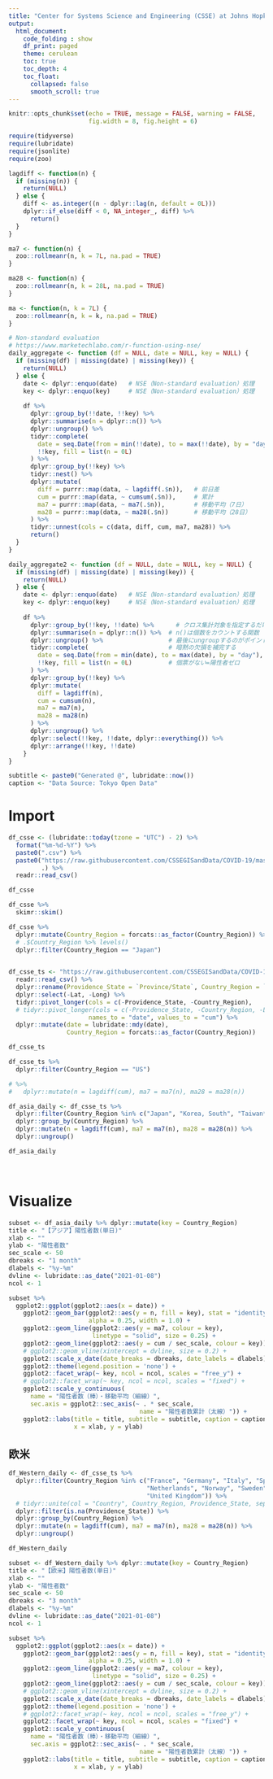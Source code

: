```yaml
---
title: "Center for Systems Science and Engineering (CSSE) at Johns Hopkins University"
output:
  html_document:
    code_folding : show
    df_print: paged
    theme: cerulean
    toc: true
    toc_depth: 4
    toc_float:
      collapsed: false
      smooth_scroll: true
---
```


```r
knitr::opts_chunk$set(echo = TRUE, message = FALSE, warning = FALSE,
                      fig.width = 8, fig.height = 6)

require(tidyverse)
require(lubridate)
require(jsonlite)
require(zoo)

lagdiff <- function(n) {
  if (missing(n)) {
    return(NULL)
  } else {
    diff <- as.integer((n - dplyr::lag(n, default = 0L)))
    dplyr::if_else(diff < 0, NA_integer_, diff) %>% 
      return()
  }
}

ma7 <- function(n) {
  zoo::rollmeanr(n, k = 7L, na.pad = TRUE)
}

ma28 <- function(n) {
  zoo::rollmeanr(n, k = 28L, na.pad = TRUE)
}

ma <- function(n, k = 7L) {
  zoo::rollmeanr(n, k = k, na.pad = TRUE)
}

# Non-standard evaluation
# https://www.marketechlabo.com/r-function-using-nse/
daily_aggregate <- function (df = NULL, date = NULL, key = NULL) {
  if (missing(df) | missing(date) | missing(key)) {
    return(NULL)
  } else {
    date <- dplyr::enquo(date)   # NSE（Non-standard evaluation）処理
    key <- dplyr::enquo(key)     # NSE（Non-standard evaluation）処理
  
    df %>% 
      dplyr::group_by(!!date, !!key) %>% 
      dplyr::summarise(n = dplyr::n()) %>% 
      dplyr::ungroup() %>% 
      tidyr::complete(
        date = seq.Date(from = min(!!date), to = max(!!date), by = "day"),
        !!key, fill = list(n = 0L)
      ) %>% 
      dplyr::group_by(!!key) %>% 
      tidyr::nest() %>%
      dplyr::mutate(
        diff = purrr::map(data, ~ lagdiff(.$n)),   # 前日差
        cum = purrr::map(data, ~ cumsum(.$n)),     # 累計
        ma7 = purrr::map(data, ~ ma7(.$n)),        # 移動平均（7日）
        ma28 = purrr::map(data, ~ ma28(.$n))       # 移動平均（28日）
      ) %>% 
      tidyr::unnest(cols = c(data, diff, cum, ma7, ma28)) %>% 
      return()
  }
}

daily_aggregate2 <- function (df = NULL, date = NULL, key = NULL) {
  if (missing(df) | missing(date) | missing(key)) {
    return(NULL)
  } else {
    date <- dplyr::enquo(date)   # NSE（Non-standard evaluation）処理
    key <- dplyr::enquo(key)     # NSE（Non-standard evaluation）処理
    
    df %>% 
      dplyr::group_by(!!key, !!date) %>%      # クロス集計対象を指定するだけ
      dplyr::summarise(n = dplyr::n()) %>%  # n()は個数をカウントする関数
      dplyr::ungroup() %>%                  # 最後にungroupするのがポイント
      tidyr::complete(                      # 暗黙の欠損を補完する
        date = seq.Date(from = min(date), to = max(date), by = "day"),
        !!key, fill = list(n = 0L)          # 個票がない=陽性者ゼロ
      ) %>% 
      dplyr::group_by(!!key) %>% 
      dplyr::mutate(
        diff = lagdiff(n),
        cum = cumsum(n),
        ma7 = ma7(n),
        ma28 = ma28(n)
      ) %>% 
      dplyr::ungroup() %>% 
      dplyr::select(!!key, !!date, dplyr::everything()) %>% 
      dplyr::arrange(!!key, !!date)
    }
}

subtitle <- paste0("Generated @", lubridate::now())
caption <- "Data Source: Tokyo Open Data"
```

# Import
```r
df_csse <- (lubridate::today(tzone = "UTC") - 2) %>% 
  format("%m-%d-%Y") %>% 
  paste0(".csv") %>% 
  paste0("https://raw.githubusercontent.com/CSSEGISandData/COVID-19/master/csse_covid_19_data/csse_covid_19_daily_reports/",
         .) %>% 
  readr::read_csv()

df_csse

df_csse %>% 
  skimr::skim()
```


```r
df_csse %>% 
  dplyr::mutate(Country_Region = forcats::as_factor(Country_Region)) %>%
  # .$Country_Region %>% levels()
  dplyr::filter(Country_Region == "Japan")
  
```



```r
df_csse_ts <- "https://raw.githubusercontent.com/CSSEGISandData/COVID-19/master/csse_covid_19_data/csse_covid_19_time_series/time_series_covid19_confirmed_global.csv" %>% 
  readr::read_csv() %>% 
  dplyr::rename(Providence_State = `Province/State`, Country_Region = `Country/Region`) %>% 
  dplyr::select(-Lat, -Long) %>%
  tidyr::pivot_longer(cols = c(-Providence_State, -Country_Region),
  # tidyr::pivot_longer(cols = c(-Providence_State, -Country_Region, -Lat, -Long),
                      names_to = "date", values_to = "cum") %>% 
  dplyr::mutate(date = lubridate::mdy(date),
                Country_Region = forcats::as_factor(Country_Region))

df_csse_ts
```


```r
df_csse_ts %>% 
  dplyr::filter(Country_Region == "US") 

# %>% 
#   dplyr::mutate(n = lagdiff(cum), ma7 = ma7(n), ma28 = ma28(n))
```


```r
df_asia_daily <- df_csse_ts %>% 
  dplyr::filter(Country_Region %in% c("Japan", "Korea, South", "Taiwan*", "Thailand")) %>% 
  dplyr::group_by(Country_Region) %>% 
  dplyr::mutate(n = lagdiff(cum), ma7 = ma7(n), ma28 = ma28(n)) %>% 
  dplyr::ungroup()

df_asia_daily
```


　  

# Visualize
```r
subset <- df_asia_daily %>% dplyr::mutate(key = Country_Region)
title <- "【アジア】陽性者数(単日)"
xlab <- ""
ylab <- "陽性者数"
sec_scale <- 50
dbreaks <- "1 month"
dlabels <- "%y-%m"
dvline <- lubridate::as_date("2021-01-08")
ncol <- 1

subset %>% 
  ggplot2::ggplot(ggplot2::aes(x = date)) + 
    ggplot2::geom_bar(ggplot2::aes(y = n, fill = key), stat = "identity",
                      alpha = 0.25, width = 1.0) + 
    ggplot2::geom_line(ggplot2::aes(y = ma7, colour = key),
                       linetype = "solid", size = 0.25) +
    ggplot2::geom_line(ggplot2::aes(y = cum / sec_scale, colour = key)) +
    # ggplot2::geom_vline(xintercept = dvline, size = 0.2) + 
    ggplot2::scale_x_date(date_breaks = dbreaks, date_labels = dlabels) + 
    ggplot2::theme(legend.position = 'none') + 
    ggplot2::facet_wrap(~ key, ncol = ncol, scales = "free_y") +
    # ggplot2::facet_wrap(~ key, ncol = ncol, scales = "fixed") + 
    ggplot2::scale_y_continuous(
      name = "陽性者数（棒）・移動平均（細線）",
      sec.axis = ggplot2::sec_axis(~ . * sec_scale,
                                    name = "陽性者数累計（太線）")) +
    ggplot2::labs(title = title, subtitle = subtitle, caption = caption,
                  x = xlab, y = ylab)
```


## 欧米
```r
df_Western_daily <- df_csse_ts %>% 
  dplyr::filter(Country_Region %in% c("France", "Germany", "Italy", "Spain",
                                      "Netherlands", "Norway", "Sweden", 
                                      "United Kingdom")) %>% 
  # tidyr::unite(col = "Country", Country_Region, Providence_State, sep = ", ") %>% 
  dplyr::filter(is.na(Providence_State)) %>% 
  dplyr::group_by(Country_Region) %>% 
  dplyr::mutate(n = lagdiff(cum), ma7 = ma7(n), ma28 = ma28(n)) %>% 
  dplyr::ungroup()

df_Western_daily
```

```r
subset <- df_Western_daily %>% dplyr::mutate(key = Country_Region)
title <- "【欧米】陽性者数(単日)"
xlab <- ""
ylab <- "陽性者数"
sec_scale <- 50
dbreaks <- "3 month"
dlabels <- "%y-%m"
dvline <- lubridate::as_date("2021-01-08")
ncol <- 1

subset %>% 
  ggplot2::ggplot(ggplot2::aes(x = date)) + 
    ggplot2::geom_bar(ggplot2::aes(y = n, fill = key), stat = "identity",
                      alpha = 0.25, width = 1.0) + 
    ggplot2::geom_line(ggplot2::aes(y = ma7, colour = key),
                       linetype = "solid", size = 0.25) +
    ggplot2::geom_line(ggplot2::aes(y = cum / sec_scale, colour = key)) +
    # ggplot2::geom_vline(xintercept = dvline, size = 0.2) + 
    ggplot2::scale_x_date(date_breaks = dbreaks, date_labels = dlabels) + 
    ggplot2::theme(legend.position = 'none') + 
    # ggplot2::facet_wrap(~ key, ncol = ncol, scales = "free_y") +
    ggplot2::facet_wrap(~ key, ncol = ncol, scales = "fixed") +
    ggplot2::scale_y_continuous(
      name = "陽性者数（棒）・移動平均（細線）",
      sec.axis = ggplot2::sec_axis(~ . * sec_scale,
                                    name = "陽性者数累計（太線）")) +
    ggplot2::labs(title = title, subtitle = subtitle, caption = caption,
                  x = xlab, y = ylab)
```


